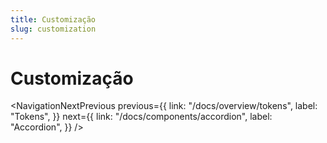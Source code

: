 ```yaml
---
title: Customização
slug: customization
---
```


# Customização

<Description text="Rempi-UI foi pensada para que você possa customizar tokens e deixar a biblioteca com a cara do seu produto." />

<NavigationNextPrevious
  previous={{
    link: "/docs/overview/tokens",
    label: "Tokens",
  }}
  next={{
    link: "/docs/components/accordion",
    label: "Accordion",
  }}
/>

<EditThisPage url="overview/pt-BR/customization.mdx" />
